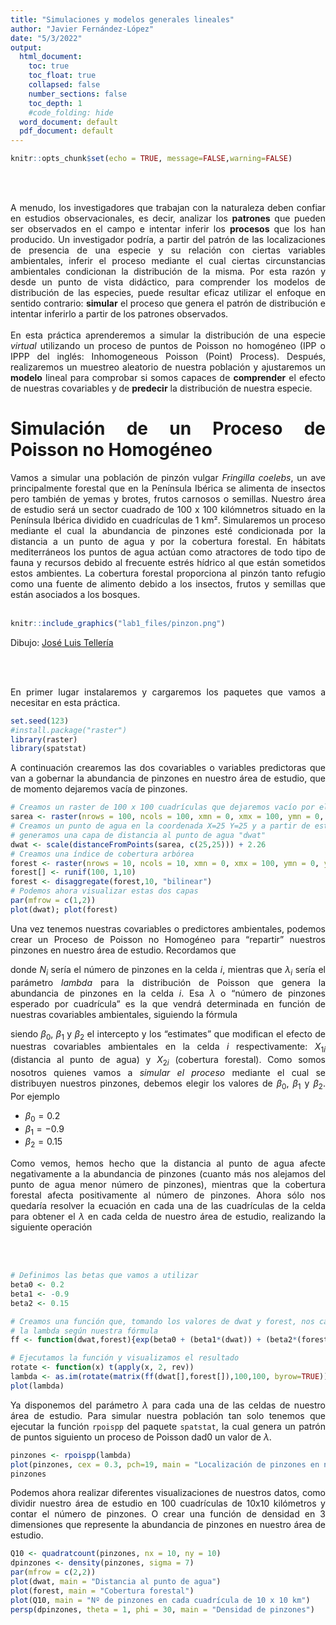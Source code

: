```yaml
---
title: "Simulaciones y modelos generales lineales"
author: "Javier Fernández-López"
date: "5/3/2022"
output:
  html_document:
    toc: true
    toc_float: true
    collapsed: false
    number_sections: false
    toc_depth: 1
    #code_folding: hide
  word_document: default
  pdf_document: default
---
```


<style>
body {
text-align: justify}
</style>

```r
knitr::opts_chunk$set(echo = TRUE, message=FALSE,warning=FALSE)
```
<br/><br/>

A menudo, los investigadores que trabajan con la naturaleza deben confiar en estudios observacionales, es decir, analizar los **patrones** que pueden ser observados en el campo e intentar inferir los **procesos** que los han producido. Un investigador podría, a partir del patrón de las localizaciones de presencia de una especie y su relación con ciertas variables ambientales, inferir el proceso mediante el cual ciertas circunstancias ambientales condicionan la distribución de la misma. Por esta razón y desde un punto de vista didáctico, para comprender los modelos de distribución de las especies,  puede resultar eficaz utilizar el enfoque en sentido contrario: **simular** el proceso que genera el patrón de distribución e intentar inferirlo a partir de los patrones observados.
<br/><br/>
En esta práctica aprenderemos a simular la distribución de una especie _virtual_ utilizando un proceso de puntos de Poisson no homogéneo (IPP o IPPP del inglés: Inhomogeneous Poisson (Point) Process). Después, realizaremos un muestreo aleatorio de nuestra población y ajustaremos un **modelo** lineal para comprobar si somos capaces de **comprender** el efecto de nuestras covariables y de **predecir** la distribución de nuestra especie. 

# Simulación de un Proceso de Poisson no Homogéneo

Vamos a simular una población de pinzón vulgar _Fringilla coelebs_, un ave principalmente forestal que en la Península Ibérica se alimenta de insectos pero también de yemas y brotes, frutos carnosos o semillas. Nuestro área de estudio será un sector cuadrado de 100 x 100 kilómnetros situado en la Península Ibérica dividido en cuadrículas de 1 km². Simularemos un proceso mediante el cual la abundancia de pinzones esté condicionada por la distancia a un punto de agua y por la cobertura forestal. En hábitats mediterráneos los puntos de agua actúan como atractores de todo tipo de fauna y recursos debido al frecuente estrés hídrico al que están sometidos estos ambientes. La cobertura forestal proporciona al pinzón tanto refugio como una fuente de alimento debido a los insectos, frutos y semillas que están asociados a los bosques.
<br/><br/> 
```r
knitr::include_graphics("lab1_files/pinzon.png")
```


Dibujo: [José Luis Tellería](https://scholar.google.es/citations?user=r6kE5m0AAAAJ&hl=es)

<br/><br/> 

En primer lugar instalaremos y cargaremos los paquetes que vamos a necesitar en esta práctica.
```r
set.seed(123)
#install.package("raster")
library(raster)
library(spatstat)

```
A continuación crearemos las dos covariables o variables predictoras que van a gobernar la abundancia de pinzones en nuestro área de estudio, que de momento dejaremos vacía de pinzones.
```r
# Creamos un raster de 100 x 100 cuadrículas que dejaremos vacío por el momento
sarea <- raster(nrows = 100, ncols = 100, xmn = 0, xmx = 100, ymn = 0, ymx = 100)
# Creamos un punto de agua en la coordenada X=25 Y=25 y a partir de este punto
# generamos una capa de distancia al punto de agua "dwat"
dwat <- scale(distanceFromPoints(sarea, c(25,25))) + 2.26
# Creamos una índice de cobertura arbórea
forest <- raster(nrows = 10, ncols = 10, xmn = 0, xmx = 100, ymn = 0, ymx = 100)
forest[] <- runif(100, 1,10)
forest <- disaggregate(forest,10, "bilinear")
# Podemos ahora visualizar estas dos capas
par(mfrow = c(1,2))
plot(dwat); plot(forest)

```

Una vez tenemos nuestras covariables o predictores ambientales, podemos crear un Proceso de Poisson no Homogéneo para "repartir" nuestros pinzones en nuestro área de estudio. Recordamos que
\begin{equation}
\tag{Eq 1}\label{eq1}
N_i \sim Poiss(\lambda_i)
\end{equation}

donde $N_i$ sería el número de pinzones en la celda _i_, mientras que $\lambda_i$ sería el parámetro _lambda_ para la distribución de Poisson que genera la abundancia de pinzones en la celda _i_. Esa $\lambda$ o "número de pinzones esperado por cuadrícula" es la que vendrá determinada en función de nuestras covariables ambientales, siguiendo la fórmula

\begin{equation}
\tag{Eq 2}\label{eq2}
log(\lambda_i) = \beta_0 + \beta_1 * X_{1i} + \beta_2 * X_{2i}
\end{equation}

siendo $\beta_0$, $\beta_1$ y $\beta_2$ el intercepto y los "estimates" que modifican el efecto de nuestras covariables ambientales en la celda _i_ respectivamente: $X_{1i}$ (distancia al punto de agua) y $X_{2i}$ (cobertura forestal).
Como somos nosotros quienes vamos a *simular el proceso* mediante el cual se distribuyen nuestros pinzones, debemos elegir los valores de $\beta_0$, $\beta_1$ y $\beta_2$. Por ejemplo

*   $\beta_{0} = 0.2$
*   $\beta_{1} = -0.9$
*   $\beta_{2} = 0.15$

Como vemos, hemos hecho que la distancia al punto de agua afecte negativamente a la abundancia de pinzones (cuanto más nos alejamos del punto de agua menor número de pinzones), mientras que la cobertura forestal afecta positivamente al número de pinzones. Ahora sólo nos quedaría resolver la ecuación en cada una de las cuadrículas de la celda para obtener el $\lambda$ en cada celda de nuestro área de estudio, realizando la siguiente operación

\begin{equation}
\tag{Eq 3}\label{eq3}
\lambda_i = exp(0.2 - (0.9 * dwat) + (0.15 * forest))
\end{equation}
<br/><br/> 

```r
# Definimos las betas que vamos a utilizar
beta0 <- 0.2
beta1 <- -0.9
beta2 <- 0.15

# Creamos una función que, tomando los valores de dwat y forest, nos calcule 
# la lambda según nuestra fórmula
ff <- function(dwat,forest){exp(beta0 + (beta1*(dwat)) + (beta2*(forest)))}

# Ejecutamos la función y visualizamos el resultado
rotate <- function(x) t(apply(x, 2, rev))
lambda <- as.im(rotate(matrix(ff(dwat[],forest[]),100,100, byrow=TRUE)))
plot(lambda)
```

Ya disponemos del parámetro $\lambda$ para cada una de las celdas de nuestro área de estudio. Para simular nuestra población tan solo tenemos que ejecutar la función `rpoispp` del paquete `spatstat`, la cual genera un patrón de puntos siguiento un proceso de Poisson dad0 un valor de $\lambda$.

```r
pinzones <- rpoispp(lambda)
plot(pinzones, cex = 0.3, pch=19, main = "Localización de pinzones en nuestro área de estudio")
pinzones
```

Podemos ahora realizar diferentes visualizaciones de nuestros datos, como dividir nuestro área de estudio en 100 cuadrículas de 10x10 kilómetros y contar el número de pinzones. O crear una función de densidad en 3 dimensiones que represente la abundancia de pinzones en nuestro área de estudio.

```r
Q10 <- quadratcount(pinzones, nx = 10, ny = 10)
dpinzones <- density(pinzones, sigma = 7)
par(mfrow = c(2,2))
plot(dwat, main = "Distancia al punto de agua")
plot(forest, main = "Cobertura forestal")
plot(Q10, main = "Nº de pinzones en cada cuadrícula de 10 x 10 km")
persp(dpinzones, theta = 1, phi = 30, main = "Densidad de pinzones")
```



